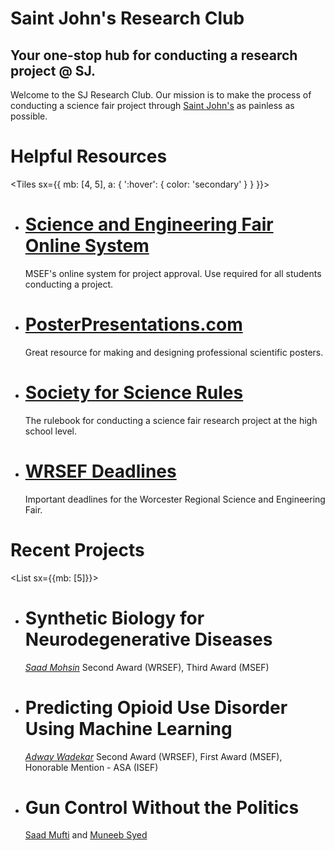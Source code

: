 
<Banner>

# Saint John's Research Club

## Your one-stop hub for conducting a research project @ SJ.

Welcome to the SJ Research Club. Our mission is to make the process of conducting a science fair project through [Saint John's](https://www.stjohnshigh.org) as painless as possible.

</Banner>

# Helpful Resources

<Tiles sx={{ mb: [4, 5], a: {
  ':hover': {
    color: 'secondary'
  }
} }}>

- # [Science and Engineering Fair Online System]
  MSEF's online system for project approval. Use required for all students conducting a project.
- # [PosterPresentations.com]
  Great resource for making and designing professional scientific posters.
- # [Society for Science Rules](https://student.societyforscience.org/international-rules-pre-college-science-research)
  The rulebook for conducting a science fair research project at the high school level.
- # [WRSEF Deadlines](http://wrsef.org/high-school-fair/Default.aspx)
  Important deadlines for the Worcester Regional Science and Engineering Fair.

[science and engineering fair online system]: https://www.massscifair.com/sefos/
[posterpresentations.com]: https://posterpresentations.com/

</Tiles>

# Recent Projects

<List sx={{mb: [5]}}>

- # Synthetic Biology for Neurodegenerative Diseases
  [_Saad Mohsin_](mailto:mohsis221@stjohnshigh.org)
  Second Award (WRSEF), Third Award (MSEF)
- # Predicting Opioid Use Disorder Using Machine Learning
  [_Adway Wadekar_](mailto:wadeka21@stjohnshigh.org)
  Second Award (WRSEF), First Award (MSEF), Honorable Mention - ASA (ISEF)
- # Gun Control Without the Politics
  [Saad Mufti](mailto:muftis21@stjohnshigh.org) and [Muneeb Syed](mailto:syedm21@stjohnshigh.org)

</List>
